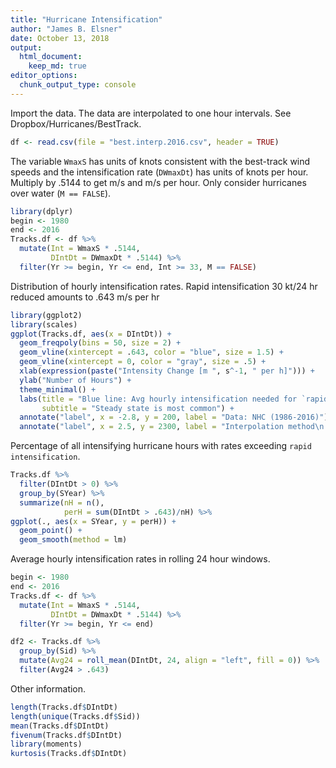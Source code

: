 ```yaml
---
title: "Hurricane Intensification"
author: "James B. Elsner"
date: October 13, 2018
output: 
  html_document:
    keep_md: true
editor_options: 
  chunk_output_type: console
---
```


Import the data. The data are interpolated to one hour intervals. See Dropbox/Hurricanes/BestTrack.
```r
df <- read.csv(file = "best.interp.2016.csv", header = TRUE)
```

The variable `WmaxS` has units of knots consistent with the best-track wind speeds and the intensification rate (`DWmaxDt`) has units of knots per hour. Multiply by .5144 to get m/s and m/s per hour. Only consider hurricanes over water (`M == FALSE`).
```r
library(dplyr)
begin <- 1980
end <- 2016
Tracks.df <- df %>%
  mutate(Int = WmaxS * .5144, 
         DIntDt = DWmaxDt * .5144) %>%
  filter(Yr >= begin, Yr <= end, Int >= 33, M == FALSE)
```

Distribution of hourly intensification rates. Rapid intensification 30 kt/24 hr reduced amounts to .643 m/s per hr
```r
library(ggplot2)
library(scales)
ggplot(Tracks.df, aes(x = DIntDt)) +
  geom_freqpoly(bins = 50, size = 2) +
  geom_vline(xintercept = .643, color = "blue", size = 1.5) +
  geom_vline(xintercept = 0, color = "gray", size = .5) +
  xlab(expression(paste("Intensity Change [m ", s^-1, " per h]"))) +
  ylab("Number of Hours") +
  theme_minimal() +
  labs(title = "Blue line: Avg hourly intensification needed for `rapid intensification`",
       subtitle = "Steady state is most common") +
  annotate("label", x = -2.8, y = 200, label = "Data: NHC (1986-2016)") +
  annotate("label", x = 2.5, y = 2300, label = "Interpolation method\n (Elsner & Jagger 2013)")
```

Percentage of all intensifying hurricane hours with rates exceeding `rapid intensification`.
```r
Tracks.df %>%
  filter(DIntDt > 0) %>%
  group_by(SYear) %>%
  summarize(nH = n(),
            perH = sum(DIntDt > .643)/nH) %>%
ggplot(., aes(x = SYear, y = perH)) +
  geom_point() +
  geom_smooth(method = lm)
```

Average hourly intensification rates in rolling 24 hour windows.
```r
begin <- 1980
end <- 2016
Tracks.df <- df %>%
  mutate(Int = WmaxS * .5144, 
         DIntDt = DWmaxDt * .5144) %>%
  filter(Yr >= begin, Yr <= end)
```

```r
df2 <- Tracks.df %>%
  group_by(Sid) %>%
  mutate(Avg24 = roll_mean(DIntDt, 24, align = "left", fill = 0)) %>%
  filter(Avg24 > .643)
```

Other information.
```r
length(Tracks.df$DIntDt)
length(unique(Tracks.df$Sid))
mean(Tracks.df$DIntDt)
fivenum(Tracks.df$DIntDt)
library(moments)
kurtosis(Tracks.df$DIntDt)
```

